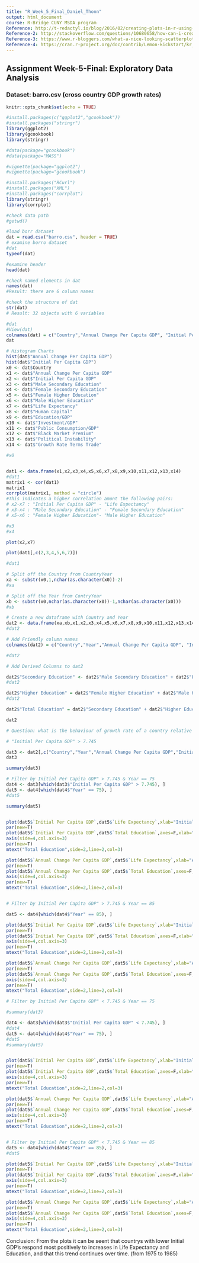 ```yaml
---
title: "R_Week_5_Final_Daniel_Thonn"
output: html_document
course: R-Bridge CUNY MSDA program
Reference: http://t-redactyl.io/blog/2016/02/creating-plots-in-r-using-ggplot2-part-7-histograms.html
Reference-2: http://stackoverflow.com/questions/10680658/how-can-i-create-a-correlation-matrix-in-r
Reference-3: https://www.r-bloggers.com/what-a-nice-looking-scatterplot/
Reference-4: https://cran.r-project.org/doc/contrib/Lemon-kickstart/kr_addat.html
---
```


## Assignment Week-5-Final: Exploratory Data Analysis

### Dataset: barro.csv (cross country GDP growth rates)


```r
knitr::opts_chunk$set(echo = TRUE)
```

```r
#install.packages(c("ggplot2","gcookbook"))
#install.packages("stringr")
library(ggplot2)
library(gcookbook)
library(stringr)

#data(package="gcookbook")
#data(package="MASS")

#vignette(package="ggplot2")
#vignette(package="gcookbook")
```


```r
#install.packages("RCurl")
#install.packages("XML")
#install.packages("corrplot")
library(stringr)
library(corrplot)

#check data path
#getwd()

#load borr dataset
dat = read.csv("barro.csv", header = TRUE)
# examine borro dataset
#dat
typeof(dat)

#examine header
head(dat)

#check named elements in dat
names(dat)
#Result: there are 6 column names

#check the structure of dat
str(dat)
# Result: 32 objects with 6 variables

#dat
#View(dat)
colnames(dat) = c("Country","Annual Change Per Capita GDP", "Initial Per Capita GDP","Male Secondary Education","Female Secondary Education","Female Higher Education","Male Higher Education","Life Expectancy","Human Capital","Education/GDP","Investment/GDP","Public Consumption/GDP","Black Market Premium","Political Instability","Growth Rate Terms Trade" )
dat

# Histogram Charts
hist(dat$"Annual Change Per Capita GDP")
hist(dat$"Initial Per Capita GDP")
x0 <- dat$Country
x1 <- dat$"Annual Change Per Capita GDP"
x2 <- dat$"Initial Per Capita GDP"
x3 <- dat$"Male Secondary Education"
x4 <- dat$"Female Secondary Education"
x5 <- dat$"Female Higher Education"
x6 <- dat$"Male Higher Education"
x7 <- dat$"Life Expectancy"
x8 <- dat$"Human Capital"
x9 <- dat$"Education/GDP"
x10 <- dat$"Investment/GDP"
x11 <- dat$"Public Consumption/GDP"
x12 <- dat$"Black Market Premium"
x13 <- dat$"Political Instability"
x14 <- dat$"Growth Rate Terms Trade"

#x0


dat1 <- data.frame(x1,x2,x3,x4,x5,x6,x7,x8,x9,x10,x11,x12,x13,x14)
#dat1
matrix1 <- cor(dat1)
matrix1
corrplot(matrix1, method = "circle")
#This indicates a higher correlation amont the following pairs:
# x2-x7 : "Initial Per Capita GDP" - "Life Expectancy"
# x3-x4 : "Male Secondary Education" - "Female Secondary Education"
# x5-x6 : "Female Higher Education"- "Male Higher Education"

#x3
#x4

plot(x2,x7)

plot(dat1[,c(2,3,4,5,6,7)])

#dat1

# Split off the Country from CountryYear
xa <- substr(x0,1,nchar(as.character(x0))-2)
#xa

# Split off the Year from ContryYear
xb <- substr(x0,nchar(as.character(x0))-1,nchar(as.character(x0)))
#xb

# Create a new dataframe with Country and Year
dat2 <- data.frame(xa,xb,x1,x2,x3,x4,x5,x6,x7,x8,x9,x10,x11,x12,x13,x14)
#dat2

# Add Friendly column names
colnames(dat2) = c("Country","Year","Annual Change Per Capita GDP", "Initial Per Capita GDP","Male Secondary Education","Female Secondary Education","Female Higher Education","Male Higher Education","Life Expectancy","Human Capital","Education/GDP","Investment/GDP","Public Consumption/GDP","Black Market Premium","Political Instability","Growth Rate Terms Trade" )

#dat2

# Add Derived Columns to dat2

dat2$"Secondary Education" <- dat2$"Male Secondary Education" + dat2$"Female Secondary Education"
#dat2

dat2$"Higher Education" = dat2$"Female Higher Education" + dat2$"Male Higher Education"
#dat2

dat2$"Total Education" = dat2$"Secondary Education" + dat2$"Higher Education"

dat2

# Question: what is the behaviour of growth rate of a country relative to Life Expectancy and Total Education

# "Initial Per Capita GDP" > 7.745

dat3 <- dat2[,c("Country","Year","Annual Change Per Capita GDP","Initial Per Capita GDP","Life Expectancy","Total Education")]
dat3  

summary(dat3)

# Filter by Initial Per Capita GDP" > 7.745 & Year == 75
dat4 <- dat3[which(dat3$"Initial Per Capita GDP" > 7.745), ]
dat5 <- dat4[which(dat4$"Year" == 75), ]
#dat5

summary(dat5)


plot(dat5$`Initial Per Capita GDP`,dat5$`Life Expectancy`,xlab="Initial GDP",ylab="Life Expectancy",col=2)
par(new=T)
plot(dat5$`Initial Per Capita GDP`,dat5$`Total Education`,axes=F,xlab="",ylab="",pch=2,col=3)
axis(side=4,col.axis=3)
par(new=T)
mtext("Total Education",side=2,line=2,col=3)

plot(dat5$`Annual Change Per Capita GDP`,dat5$`Life Expectancy`,xlab="Ann Chg GDP",ylab="Life Expectancy",col=2)
par(new=T)
plot(dat5$`Annual Change Per Capita GDP`,dat5$`Total Education`,axes=F,xlab="",ylab="",pch=2,col=3)
axis(side=4,col.axis=3)
par(new=T)
mtext("Total Education",side=2,line=2,col=3)


# Filter by Initial Per Capita GDP" > 7.745 & Year == 85

dat5 <- dat4[which(dat4$"Year" == 85), ]

plot(dat5$`Initial Per Capita GDP`,dat5$`Life Expectancy`,xlab="Initial GDP",ylab="Life Expectancy",col=2)
par(new=T)
plot(dat5$`Initial Per Capita GDP`,dat5$`Total Education`,axes=F,xlab="",ylab="",pch=2,col=3)
axis(side=4,col.axis=3)
par(new=T)
mtext("Total Education",side=2,line=2,col=3)

plot(dat5$`Annual Change Per Capita GDP`,dat5$`Life Expectancy`,xlab="Ann Chg GDP",ylab="Life Expectancy",col=2)
par(new=T)
plot(dat5$`Annual Change Per Capita GDP`,dat5$`Total Education`,axes=F,xlab="",ylab="",pch=2,col=3)
axis(side=4,col.axis=3)
par(new=T)
mtext("Total Education",side=2,line=2,col=3)

# Filter by Initial Per Capita GDP" < 7.745 & Year == 75

#summary(dat3)

dat4 <- dat3[which(dat3$"Initial Per Capita GDP" < 7.745), ]
#dat4
dat5 <- dat4[which(dat4$"Year" == 75), ]
#dat5
#summary(dat5)


plot(dat5$`Initial Per Capita GDP`,dat5$`Life Expectancy`,xlab="Initial GDP",ylab="Life Expectancy",col=2)
par(new=T)
plot(dat5$`Initial Per Capita GDP`,dat5$`Total Education`,axes=F,xlab="",ylab="",pch=2,col=3)
axis(side=4,col.axis=3)
par(new=T)
mtext("Total Education",side=2,line=2,col=3)

plot(dat5$`Annual Change Per Capita GDP`,dat5$`Life Expectancy`,xlab="Ann Chg GDP",ylab="Life Expectancy",col=2)
par(new=T)
plot(dat5$`Annual Change Per Capita GDP`,dat5$`Total Education`,axes=F,xlab="",ylab="",pch=2,col=3)
axis(side=4,col.axis=3)
par(new=T)
mtext("Total Education",side=2,line=2,col=3)


# Filter by Initial Per Capita GDP" < 7.745 & Year == 85
dat5 <- dat4[which(dat4$"Year" == 85), ]
#dat5

plot(dat5$`Initial Per Capita GDP`,dat5$`Life Expectancy`,xlab="Initial GDP",ylab="Life Expectancy",col=2)
par(new=T)
plot(dat5$`Initial Per Capita GDP`,dat5$`Total Education`,axes=F,xlab="",ylab="",pch=2,col=3)
axis(side=4,col.axis=3)
par(new=T)
mtext("Total Education",side=2,line=2,col=3)

plot(dat5$`Annual Change Per Capita GDP`,dat5$`Life Expectancy`,xlab="Ann Chg GDP",ylab="Life Expectancy",col=2)
par(new=T)
plot(dat5$`Annual Change Per Capita GDP`,dat5$`Total Education`,axes=F,xlab="",ylab="",pch=2,col=3)
axis(side=4,col.axis=3)
par(new=T)
mtext("Total Education",side=2,line=2,col=3)

```

Conclusion: From the plots it can be seent that countrys with lower Initial GDP's respond most positively to increases in Life Expectancy and Education, and that this trend continues over time. (from 1975 to 1985)

